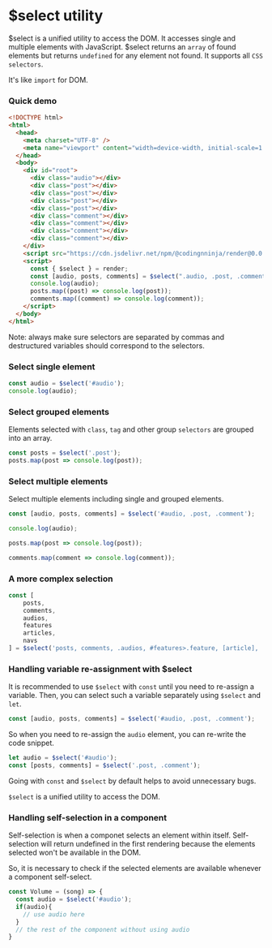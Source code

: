 # $select utility

$select is a unified utility to access the DOM. It accesses single and multiple elements with JavaScript. $select returns an `array` of found elements but returns `undefined` for any element not found. It supports all `CSS selectors`.

It's like `import` for DOM.

### Quick demo

```html copy
<!DOCTYPE html>
<html>
  <head>
    <meta charset="UTF-8" />
    <meta name="viewport" content="width=device-width, initial-scale=1.0" />
  </head>
  <body>
    <div id="root">
      <div class="audio"></div>
      <div class="post"></div>
      <div class="post"></div>
      <div class="post"></div>
      <div class="post"></div>
      <div class="comment"></div>
      <div class="comment"></div>
      <div class="comment"></div>
      <div class="comment"></div>
    </div>
    <script src="https://cdn.jsdelivr.net/npm/@codingnninja/render@0.0.3/dist/umd/bundle.min.js"></script>
    <script>
      const { $select } = render;
      const [audio, posts, comments] = $select(".audio, .post, .comment");
      console.log(audio);
      posts.map((post) => console.log(post));
      comments.map((comment) => console.log(comment));
    </script>
  </body>
</html>
```

<Callout type="info" emoji="ℹ️">
  Note: always make sure selectors are separated by commas and destructured variables should correspond to the selectors.
</Callout>

### Select single element

```js copy
const audio = $select('#audio');
console.log(audio);
```

### Select grouped elements

Elements selected with `class`, `tag` and other group `selectors` are grouped into an array.

```js copy
const posts = $select('.post');
posts.map(post => console.log(post));
```

### Select multiple elements

Select multiple elements including single and grouped elements.

```js copy
const [audio, posts, comments] = $select('#audio, .post, .comment');

console.log(audio);

posts.map(post => console.log(post));

comments.map(comment => console.log(comment));
```

### A more complex selection

```js copy
const [
    posts,
    comments,
    audios,
    features
    articles,
    navs
] = $select('posts, comments, .audios, #features>.feature, [article], .nav');
```

### Handling variable re-assignment with $select

It is recommended to use `$select` with `const` until you need to re-assign a variable. Then, you can select such a variable separately using `$select` and `let`.

```js copy
const [audio, posts, comments] = $select('#audio, .post, .comment');
```

So when you need to re-assign the `audio` element, you can re-write the code snippet.

```js copy
let audio = $select('#audio');
const [posts, comments] = $select('.post, .comment');
```

Going with `const` and `$select` by default helps to avoid unnecessary bugs.

`$select` is a unified utility to access the DOM.

### Handling self-selection in a component

Self-selection is when a componet selects an element within itself. Self-selection will return undefined in the first rendering because the elements selected won't be available in the DOM.

So, it is necessary to check if the selected elements are available whenever a component self-select.

```js copy
const Volume = (song) => {
  const audio = $select('#audio');
  if(audio){
    // use audio here
  }
  // the rest of the component without using audio
}

```